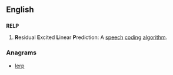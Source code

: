 ==English==

==={{acronym}}===
'''RELP''' 

# {{telecommunications|dated}} '''R'''esidual '''E'''xcited '''L'''inear '''P'''rediction: A [[speech]] [[coding]] [[algorithm]].

===Anagrams===
* [[lerp#English|lerp]]